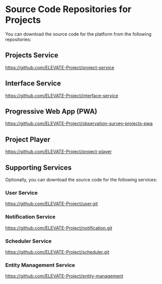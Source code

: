 
# Source Code Repositories for Projects

You can download the source code for the <ProductName /> platform from the following repositories:

## Projects Service

https://github.com/ELEVATE-Project/project-service

## Interface Service

https://github.com/ELEVATE-Project/interface-service

## Progressive Web App (PWA)

https://github.com/ELEVATE-Project/observation-survey-projects-pwa

## Project Player

https://github.com/ELEVATE-Project/project-player

## Supporting Services 

Optionally, you can download the source code for the following services:

### User Service

https://github.com/ELEVATE-Project/user.git

### Notification Service

https://github.com/ELEVATE-Project/notification.git

### Scheduler Service

https://github.com/ELEVATE-Project/scheduler.git

### Entity Management Service

https://github.com/ELEVATE-Project/entity-management
